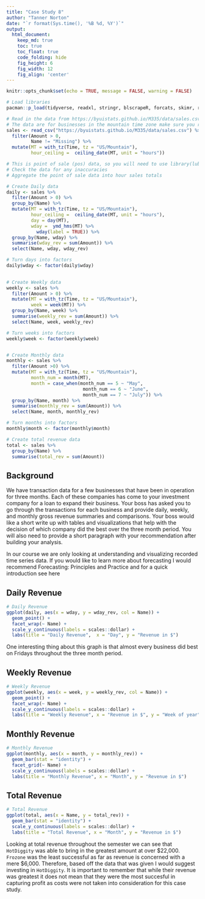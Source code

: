 ---
title: "Case Study 8"
author: "Tanner Norton"
date: "`r format(Sys.time(), '%B %d, %Y')`"
output:
  html_document:  
    keep_md: true
    toc: true
    toc_float: true
    code_folding: hide
    fig_height: 6
    fig_width: 12
    fig_align: 'center'
---

```{r, echo=FALSE}
knitr::opts_chunk$set(echo = TRUE, message = FALSE, warning = FALSE)
```

```{r load_libraries, include=FALSE}
# Load libraries
pacman::p_load(tidyverse, readxl, stringr, blscrapeR, forcats, skimr, rio, lubridate, riem, viridis, RColorBrewer, epitools)


```

```{r load_data}
# Read in the data from https://byuistats.github.io/M335/data/sales.csv and format it for visualization and analysis
# The data are for businesses in the mountain time zone make sure you read in times correctly
sales <- read_csv("https://byuistats.github.io/M335/data/sales.csv") %>%
  filter(Amount > 0,
         Name != "Missing") %>% 
  mutate(MT = with_tz(Time, tz = "US/Mountain"),
         hour_ceiling =  ceiling_date(MT, unit = "hours"))

# This is point of sale (pos) data, so you will need to use library(lubridate) to create the correct time aggregations
# Check the data for any inaccuracies
# Aggregate the point of sale data into hour sales totals

# Create Daily data
daily <- sales %>%
  filter(Amount > 0) %>% 
  group_by(Name) %>% 
  mutate(MT = with_tz(Time, tz = "US/Mountain"),
         hour_ceiling =  ceiling_date(MT, unit = "hours"),
         day = day(MT),
         wday =  ymd_hms(MT) %>%
           wday(label = TRUE)) %>% 
  group_by(Name, wday) %>%
  summarise(wday_rev = sum(Amount)) %>%
  select(Name, wday, wday_rev)

# Turn days into factors
daily$wday <- factor(daily$wday)
  

# Create Weekly data
weekly <- sales %>%
  filter(Amount > 0) %>%
  mutate(MT = with_tz(Time, tz = "US/Mountain"),
         week = week(MT)) %>% 
  group_by(Name, week) %>%
  summarise(weekly_rev = sum(Amount)) %>%
  select(Name, week, weekly_rev)

# Turn weeks into factors
weekly$week <- factor(weekly$week)


# Create Monthly data
monthly <- sales %>% 
  filter(Amount >0) %>% 
  mutate(MT = with_tz(Time, tz = "US/Mountain"),
         month_num = month(MT),
         month = case_when(month_num == 5 ~ "May",
                            month_num == 6 ~ "June",
                            month_num == 7 ~ "July")) %>% 
  group_by(Name, month) %>%
  summarise(monthly_rev = sum(Amount)) %>%
  select(Name, month, monthly_rev)

# Turn months into factors
monthly$month <- factor(monthly$month)

# Create total revenue data
total <- sales %>% 
  group_by(Name) %>% 
  summarise(total_rev = sum(Amount))


```

## Background

We have transaction data for a few businesses that have been in operation for three months. Each of these companies has come to your investment company for a loan to expand their business. Your boss has asked you to go through the transactions for each business and provide daily, weekly, and monthly gross revenue summaries and comparisons. Your boss would like a short write up with tables and visualizations that help with the decision of which company did the best over the three month period. You will also need to provide a short paragraph with your recommendation after building your analysis.

In our course we are only looking at understanding and visualizing recorded time series data. If you would like to learn more about forecasting I would recommend Forecasting: Principles and Practice and for a quick introduction see here


## Daily Revenue

```{r daily}
# Daily Revenue
ggplot(daily, aes(x = wday, y = wday_rev, col = Name)) +
  geom_point() +
  facet_wrap(~ Name) +
  scale_y_continuous(labels = scales::dollar) +
  labs(title = "Daily Revenue",  x = "Day", y = "Revenue in $")

```
One interesting thing about this graph is that almost every business did best on Fridays throughout the three month period. 

## Weekly Revenue

```{r weekly}
# Weekly Revenue
ggplot(weekly, aes(x = week, y = weekly_rev, col = Name)) +
  geom_point() +
  facet_wrap(~ Name) +
  scale_y_continuous(labels = scales::dollar) +
  labs(title = "Weekly Revenue", x = "Revenue in $", y = "Week of year")

```

## Monthly Revenue 

```{r monthly}
# Monthly Revenue
ggplot(monthly, aes(x = month, y = monthly_rev)) +
  geom_bar(stat = "identity") +
  facet_grid(~ Name) +
  scale_y_continuous(labels = scales::dollar) +
  labs(title = "Monthly Revenue", x = "Month", y = "Revenue in $")

```


## Total Revenue

```{r total}
# Total Revenue
ggplot(total, aes(x = Name, y = total_rev)) +
  geom_bar(stat = "identity") +
  scale_y_continuous(labels = scales::dollar) +
  labs(title = "Total Revenue", x = "Month", y = "Revenue in $")

```

Looking at total revenue throughout the semester we can see that `HotDiggity` was able to bring in the greatest amount at over $22,000. `Frozone` was the least successful as far as revenue is concerned with a mere $6,000. Therefore, based off the data that was given I would suggest investing in `HotDiggity`. It is important to remember that while their revenue was greatest it does not mean that they were the most succesful in capturing profit as costs were not taken into consideration for this case study. 


